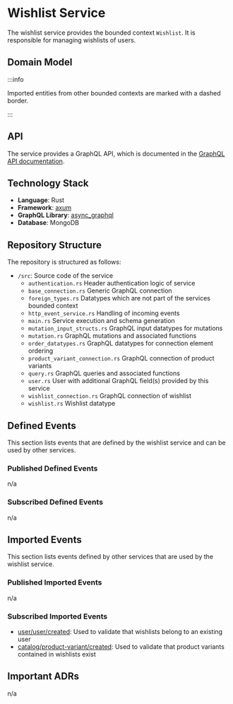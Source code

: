 
# Wishlist Service

The wishlist service provides the bounded context `Wishlist`.
It is responsible for managing wishlists of users.

## Domain Model

<CustomImage path="/renderedDiagrams/wishlistDomainModel" width="1365" height="131" />

:::info

Imported entities from other bounded contexts are marked with a dashed border.

:::

## API

The service provides a GraphQL API, which is documented in the [GraphQL API documentation](/docs/graphql/wishlist).

## Technology Stack

- **Language**: Rust
- **Framework**: [axum](https://docs.rs/axum/latest/axum/)
- **GraphQL Library**: [async_graphql](https://docs.rs/async-graphql/latest/async_graphql/)
- **Database**: MongoDB

## Repository Structure

The repository is structured as follows:

<div className="repository-structure">

- `/src`: Source code of the service
  - `authentication.rs` Header authentication logic of service
  - `base_connection.rs` Generic GraphQL connection
  - `foreign_types.rs` Datatypes which are not part of the services bounded context
  - `http_event_service.rs` Handling of incoming events
  - `main.rs` Service execution and schema generation
  - `mutation_input_structs.rs` GraphQL input datatypes for mutations
  - `mutation.rs` GraphQL mutations and associated functions
  - `order_datatypes.rs` GraphQL datatypes for connection element ordering
  - `product_variant_connection.rs` GraphQL connection of product variants
  - `query.rs` GraphQL queries and associated functions
  - `user.rs` User with additional GraphQL field(s) provided by this service
  - `wishlist_connection.rs` GraphQL connection of wishlist
  - `wishlist.rs` Wishlist datatype

</div>

## Defined Events

This section lists events that are defined by the wishlist service and can be used by other services.

### Published Defined Events

n/a

### Subscribed Defined Events

n/a

## Imported Events

This section lists events defined by other services that are used by the wishlist service.

### Published Imported Events

n/a

### Subscribed Imported Events

- [user/user/created](/docs/docs/dev-manuals/services/user#userusercreated): Used to validate that wishlists belong to an existing user
- [catalog/product-variant/created](/docs/docs/dev-manuals/services/catalog#catalogproduct-variantcreated): Used to validate that product variants contained in wishlists exist

## Important ADRs

n/a
